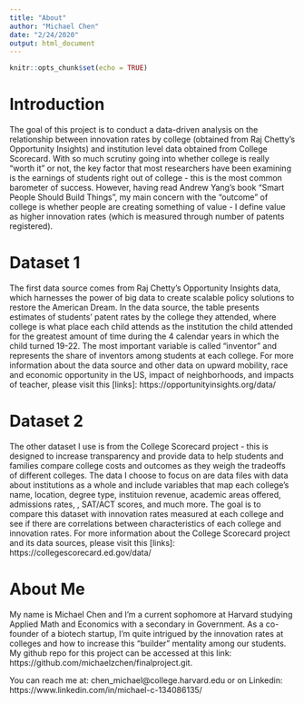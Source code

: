 ```yaml
---
title: "About"
author: "Michael Chen"
date: "2/24/2020"
output: html_document
---
```


```r
knitr::opts_chunk$set(echo = TRUE)
```

# Introduction

The goal of this project is to conduct a data-driven analysis on the relationship between innovation rates by college (obtained from Raj Chetty's Opportunity Insights) and institution level data obtained from College Scorecard. With so much scrutiny going into whether college is really "worth it" or not, the key factor that most researchers have been examining is the earnings of students right out of college - this is the most common barometer of success. However, having read Andrew Yang's book "Smart People Should Build Things", my main concern with the "outcome" of college is whether people are creating something of value - I define value as higher innovation rates (which is measured through number of patents registered).  

# Dataset 1

The first data source comes from Raj Chetty's Opportunity Insights data, which harnesses the power of big data to create scalable policy solutions to restore the American Dream. In the data source, the table presents estimates of students' patent rates by the college they attended, where college is what place each child attends as the institution the child attended for the greatest amount of time during the 4 calendar years in which the child turned 19-22. The most important variable is called "inventor" and represents the share of inventors among students at each college. For more information about the data source and other data on upward mobility, race and economic opportunity in the US, impact of neighborhoods, and impacts of teacher, please visit this [links]: https://opportunityinsights.org/data/

# Dataset 2

The other dataset I use is from the College Scorecard project - this is designed to increase transparency and provide data to help students and families compare college costs and outcomes as they weigh the tradeoffs of different colleges. The data I choose to focus on are data files with data about institutions as a whole and include variables that map each college's name, location, degree type, instituion revenue, academic areas offered, admissions rates, , SAT/ACT scores, and much more. The goal is to compare this dataset with innovation rates measured at each college and see if there are correlations between characteristics of each college and innovation rates. For more information about the College Scorecard project and its data sources, please visit this [links]: https://collegescorecard.ed.gov/data/

# About Me

My name is Michael Chen and I'm a current sophomore at Harvard studying Applied Math and Economics with a secondary in Government. As a co-founder of a biotech startup, I'm quite intrigued by the innovation rates at colleges and how to increase this "builder" mentality among our students. My github repo for this project can be accessed at this link: https://github.com/michaelzchen/finalproject.git. 

You can reach me at: chen_michael@college.harvard.edu or on Linkedin: https://www.linkedin.com/in/michael-c-134086135/
